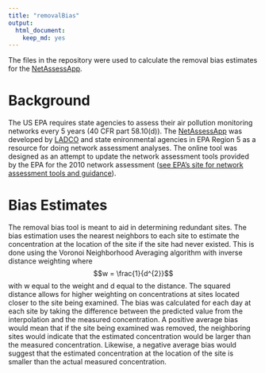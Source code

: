 ```yaml
---
title: "removalBias"
output:
  html_document:
    keep_md: yes
---
```


The files in the repository were used to calculate the removal bias estimates for the [NetAssessApp](https://github.com/LADCO/NetAssessApp).

# Background
The US EPA requires state agencies to assess their air pollution monitoring networks every 5 years (40 CFR part 58.10(d)). The [NetAssessApp](https://github.com/LADCO/NetAssessApp) was developed by [LADCO](http://www.ladco.org/) and state enironmental agencies in EPA Region 5 as a resource for doing network assessment analyses. The online tool was designed as an attempt to update the network assessment tools provided by the EPA for the 2010 network assessment ([see EPA's site for network assessment tools and guidance](http://www.epa.gov/ttnamti1/network-assessment.html)).

# Bias Estimates
The removal bias tool is meant to aid in determining redundant sites. The bias estimation uses the nearest neighbors to each site to estimate the concentration at the location of the site if the site had never existed.  This is done using the Voronoi Neighborhood Averaging algorithm with inverse distance weighting where
$$w = \frac{1}{d^{2}}$$
with w equal to the weight and d equal to the distance.  The squared distance allows for higher weighting on concentrations at sites located closer to the site being examined.  The bias was calculated for each day at each site by taking the difference between the predicted value from the interpolation and the measured concentration. A positive average bias would mean that if the site being examined was removed, the neighboring sites would indicate that the estimated concentration would be larger than the measured concentration.  Likewise, a negative average bias would suggest that the estimated concentration at the location of the site is smaller than the actual measured concentration. 
